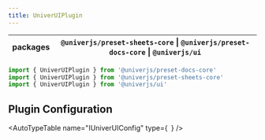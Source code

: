 ```yaml
---
title: UniverUIPlugin
---
```


| packages | `@univerjs/preset-sheets-core` \| `@univerjs/preset-docs-core` \| `@univerjs/ui` |
| --- | --- |

```typescript
import { UniverUIPlugin } from '@univerjs/preset-docs-core'
import { UniverUIPlugin } from '@univerjs/preset-sheets-core'
import { UniverUIPlugin } from '@univerjs/ui'
```

## Plugin Configuration

<AutoTypeTable
  name="IUniverUIConfig"
  type={`
  `}
/>
